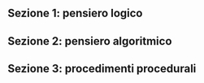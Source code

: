 
<Contest>

## Sezione 1: pensiero logico

<Section>
  <Problem points={[5, 1, 0]} statement={M2Libri} />
  <Problem points={[5, 1, 0]} statement={M4Specchi} />
  <Problem points={[5, 1, 0]} statement={M5Quadrato} />
</Section>

## Sezione 2: pensiero algoritmico

<Section>
  <Problem points={[5, 0, 0]} statement={A1Parole} />
  <Problem points={[5, 0, 0]} statement={A2CompraColori} />
</Section>

## Sezione 3: procedimenti procedurali

<Section>
  <Problem points={[5, 1, 0]} statement={P1Sequenza} />
  <Problem points={[5, 1, 0]} statement={P2Condizioni} />
  <Problem points={[5, 1, 0]} statement={P3CicloLista} />
</Section>

</Contest>
